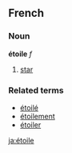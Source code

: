 ==French==
===Noun===
'''étoile''' ''f''

# [[star]]

===Related terms===
*[[étoilé]]
*[[étoilement]]
*[[étoiler]]
[[ja:étoile]]